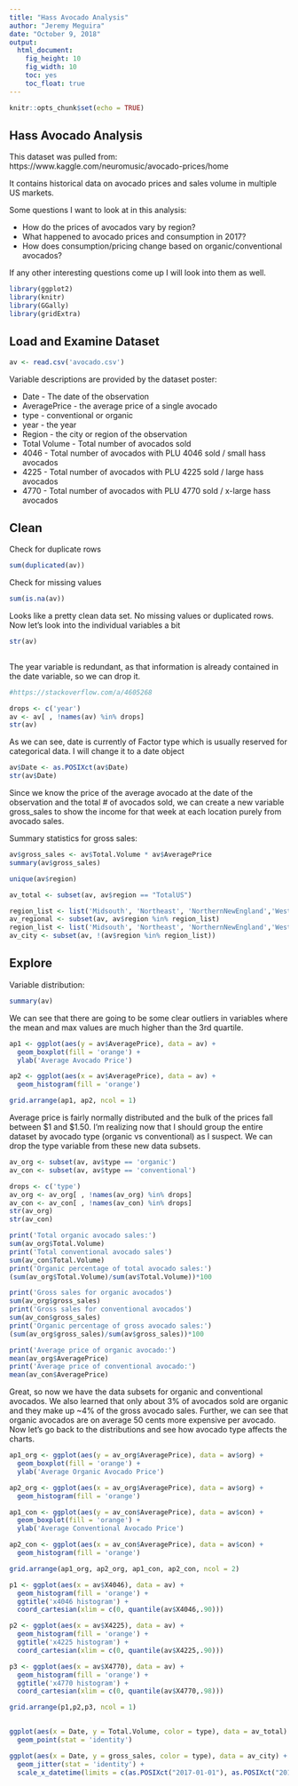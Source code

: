 ```yaml
---
title: "Hass Avocado Analysis"
author: "Jeremy Meguira"
date: "October 9, 2018"
output: 
  html_document: 
    fig_height: 10
    fig_width: 10
    toc: yes
    toc_float: true
---
```


```r
knitr::opts_chunk$set(echo = TRUE)
```

## Hass Avocado Analysis
This dataset was pulled from:
https://www.kaggle.com/neuromusic/avocado-prices/home

It contains historical data on avocado prices and sales volume in multiple US
markets.

Some questions I want to look at in this analysis:

* How do the prices of avocados vary by region?
* What happened to avocado prices and consumption in 2017?
* How does consumption/pricing change based on organic/conventional avocados?

If any other interesting questions come up I will look into them as well.


```r

library(ggplot2)
library(knitr)
library(GGally)
library(gridExtra)

```

## Load and Examine Dataset

```r

av <- read.csv('avocado.csv')

```

Variable descriptions are provided by the dataset poster:

* Date - The date of the observation
* AveragePrice - the average price of a single avocado
* type - conventional or organic
* year - the year
* Region - the city or region of the observation
* Total Volume - Total number of avocados sold
* 4046 - Total number of avocados with PLU 4046 sold / small hass avocados
* 4225 - Total number of avocados with PLU 4225 sold / large hass avocados
* 4770 - Total number of avocados with PLU 4770 sold / x-large hass avocados

## Clean

Check for duplicate rows

```r

sum(duplicated(av))

```

Check for missing values

```r

sum(is.na(av))

```

Looks like a pretty clean data set. No missing values or duplicated rows. Now 
let's look into the individual variables a bit

```r

str(av)
 
```

The  year variable is redundant, as that information is already contained in the
date variable, so we can drop it.

```r

#https://stackoverflow.com/a/4605268

drops <- c('year')
av <- av[ , !names(av) %in% drops]
str(av)


```

As we can see, date is currently of Factor type which is usually reserved for
categorical data. I will change it to a date object

```r

av$Date <- as.POSIXct(av$Date)
str(av$Date)

```

Since we know the price of the average avocado at the date of the observation
and the total # of avocados sold, we can create a new variable gross_sales to
show the income for that week at each location purely from avocado sales.

Summary statistics for gross sales:

```r

av$gross_sales <- av$Total.Volume * av$AveragePrice 
summary(av$gross_sales)

```

```r

unique(av$region)

```


```r
av_total <- subset(av, av$region == "TotalUS")

region_list <- list('Midsouth', 'Northeast', 'NorthernNewEngland','West', 'SouthCentral', 'Southeast','Plains', 'West')
av_regional <- subset(av, av$region %in% region_list)
region_list <- list('Midsouth', 'Northeast', 'NorthernNewEngland','West', 'SouthCentral', 'Southeast','Plains', 'West', 'TotalUS')
av_city <- subset(av, !(av$region %in% region_list))

```



## Explore


Variable distribution:

```r

summary(av)

```

We can see that there are going to be some clear outliers in variables where the
mean and max values are much higher than the 3rd quartile.

```r

ap1 <- ggplot(aes(y = av$AveragePrice), data = av) +
  geom_boxplot(fill = 'orange') + 
  ylab('Average Avocado Price')

ap2 <- ggplot(aes(x = av$AveragePrice), data = av) +
  geom_histogram(fill = 'orange')

grid.arrange(ap1, ap2, ncol = 1)

```

Average price is fairly normally distributed and the bulk of the prices fall
between $1 and $1.50. I'm realizing now that I should group the entire dataset
by avocado type (organic vs conventional) as I suspect. We can drop the type
variable from these new data subsets.

```r

av_org <- subset(av, av$type == 'organic')
av_con <- subset(av, av$type == 'conventional')

drops <- c('type')
av_org <- av_org[ , !names(av_org) %in% drops]
av_con <- av_con[ , !names(av_con) %in% drops]
str(av_org)
str(av_con)

print('Total organic avocado sales:')
sum(av_org$Total.Volume)
print('Total conventional avocado sales')
sum(av_con$Total.Volume)
print('Organic percentage of total avocado sales:')
(sum(av_org$Total.Volume)/sum(av$Total.Volume))*100

print('Gross sales for organic avocados')
sum(av_org$gross_sales)
print('Gross sales for conventional avocados')
sum(av_con$gross_sales)
print('Organic percentage of gross avocado sales:')
(sum(av_org$gross_sales)/sum(av$gross_sales))*100

print('Average price of organic avocado:')
mean(av_org$AveragePrice)
print('Average price of conventional avocado:')
mean(av_con$AveragePrice)

```

Great, so now we have the data subsets for organic and conventional avocados. We
also learned that only about 3% of avocados sold are organic and they make up
~4% of the gross avocado sales. Further, we can see that organic avocados are on
average 50 cents more expensive per avocado. Now let's go back to the
distributions and see how avocado type affects the charts.

```r

ap1_org <- ggplot(aes(y = av_org$AveragePrice), data = av$org) +
  geom_boxplot(fill = 'orange') + 
  ylab('Average Organic Avocado Price')

ap2_org <- ggplot(aes(x = av_org$AveragePrice), data = av$org) +
  geom_histogram(fill = 'orange')

ap1_con <- ggplot(aes(y = av_con$AveragePrice), data = av$con) +
  geom_boxplot(fill = 'orange') + 
  ylab('Average Conventional Avocado Price')

ap2_con <- ggplot(aes(x = av_con$AveragePrice), data = av$con) +
  geom_histogram(fill = 'orange')

grid.arrange(ap1_org, ap2_org, ap1_con, ap2_con, ncol = 2) 

```

```r

p1 <- ggplot(aes(x = av$X4046), data = av) +
  geom_histogram(fill = 'orange') +
  ggtitle('x4046 histogram') +
  coord_cartesian(xlim = c(0, quantile(av$X4046,.90)))

p2 <- ggplot(aes(x = av$X4225), data = av) +
  geom_histogram(fill = 'orange') +
  ggtitle('x4225 histogram') +
  coord_cartesian(xlim = c(0, quantile(av$X4225,.90)))

p3 <- ggplot(aes(x = av$X4770), data = av) +
  geom_histogram(fill = 'orange') +
  ggtitle('x4770 histogram') +
  coord_cartesian(xlim = c(0, quantile(av$X4770,.98)))

grid.arrange(p1,p2,p3, ncol = 1)
 
```


```r

ggplot(aes(x = Date, y = Total.Volume, color = type), data = av_total) + 
  geom_point(stat = 'identity')

ggplot(aes(x = Date, y = gross_sales, color = type), data = av_city) + 
  geom_jitter(stat = 'identity') +
  scale_x_datetime(limits = c(as.POSIXct("2017-01-01"), as.POSIXct("2018-01-01")))



```


